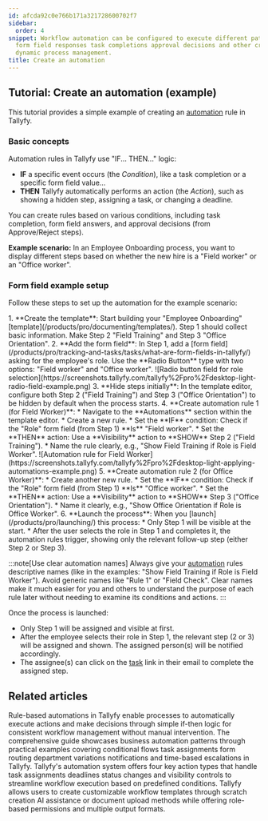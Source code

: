 ```yaml
---
id: afcda92c0e766b171a321728600702f7
sidebar:
  order: 4
snippet: Workflow automation can be configured to execute different paths based on
  form field responses task completions approval decisions and other criteria enabling
  dynamic process management.
title: Create an automation
---
```



## Tutorial: Create an automation (example)

This tutorial provides a simple example of creating an [automation](/products/pro/documenting/templates/automations/) rule in Tallyfy.

### Basic concepts

Automation rules in Tallyfy use "IF... THEN..." logic:

*   **IF** a specific event occurs (the *Condition*), like a task completion or a specific form field value...
*   **THEN** Tallyfy automatically performs an action (the *Action*), such as showing a hidden step, assigning a task, or changing a deadline.

You can create rules based on various conditions, including task completion, form field answers, and approval decisions (from Approve/Reject steps).

**Example scenario:** In an Employee Onboarding process, you want to display different steps based on whether the new hire is a "Field worker" or an "Office worker".

### Form field example setup

Follow these steps to set up the automation for the example scenario:

<Steps>
1.  **Create the template**: Start building your "Employee Onboarding" [template](/products/pro/documenting/templates/). Step 1 should collect basic information. Make Step 2 "Field Training" and Step 3 "Office Orientation".
2.  **Add the form field**: In Step 1, add a [form field](/products/pro/tracking-and-tasks/tasks/what-are-form-fields-in-tallyfy/) asking for the employee's role. Use the **Radio Button** type with two options: "Field worker" and "Office worker".
    ![Radio button field for role selection](https://screenshots.tallyfy.com/tallyfy%2Fpro%2Fdesktop-light-radio-field-example.png)
3.  **Hide steps initially**: In the template editor, configure both Step 2 ("Field Training") and Step 3 ("Office Orientation") to be hidden by default when the process starts.
4.  **Create automation rule 1 (for Field Worker)**:
    *   Navigate to the **Automations** section within the template editor.
    *   Create a new rule.
    *   Set the **IF** condition: Check if the "Role" form field (from Step 1) **Is** "Field worker".
    *   Set the **THEN** action: Use a **Visibility** action to **SHOW** Step 2 ("Field Training").
    *   Name the rule clearly, e.g., "Show Field Training if Role is Field Worker".
        ![Automation rule for Field Worker](https://screenshots.tallyfy.com/tallyfy%2Fpro%2Fdesktop-light-applying-automations-example.png)
5.  **Create automation rule 2 (for Office Worker)**:
    *   Create another new rule.
    *   Set the **IF** condition: Check if the "Role" form field (from Step 1) **Is** "Office worker".
    *   Set the **THEN** action: Use a **Visibility** action to **SHOW** Step 3 ("Office Orientation").
    *   Name it clearly, e.g., "Show Office Orientation if Role is Office Worker".
6.  **Launch the process**: When you [launch](/products/pro/launching/) this process:
    *   Only Step 1 will be visible at the start.
    *   After the user selects the role in Step 1 and completes it, the automation rules trigger, showing only the relevant follow-up step (either Step 2 or Step 3).
</Steps>

:::note[Use clear automation names]
Always give your [automation](/products/pro/documenting/templates/automations/) rules descriptive names (like in the examples: "Show Field Training if Role is Field Worker"). Avoid generic names like "Rule 1" or "Field Check". Clear names make it much easier for you and others to understand the purpose of each rule later without needing to examine its conditions and actions.
:::

Once the process is launched:

* Only Step 1 will be assigned and visible at first.
* After the employee selects their role in Step 1, the relevant step (2 or 3) will be assigned and shown. The assigned person(s) will be notified accordingly.
* The assignee(s) can click on the [task](/products/pro/tracking-and-tasks/tasks/) link in their email to complete the assigned step.


## Related articles
<CardGrid>
<LinkTitleCard header="<b>Templates > Automations</b>" href="/products/pro/documenting/templates/automations/" > Rule-based automations in Tallyfy enable processes to automatically execute actions and make decisions through simple if-then logic for consistent workflow management without manual intervention. </LinkTitleCard>
<LinkTitleCard header="<b>Automations > Examples</b>" href="/products/pro/documenting/templates/automations/examples/" > The comprehensive guide showcases business automation patterns through practical examples covering conditional flows task assignments form routing department variations notifications and time-based escalations in Tallyfy. </LinkTitleCard>
<LinkTitleCard header="<b>Automations > Actions</b>" href="/products/pro/documenting/templates/automations/actions/" > Tallyfy's automation system offers four key action types that handle task assignments deadlines status changes and visibility controls to streamline workflow execution based on predefined conditions. </LinkTitleCard>
<LinkTitleCard header="<b>Templates > Create a template</b>" href="/products/pro/documenting/templates/create-template/" > Tallyfy allows users to create customizable workflow templates through scratch creation AI assistance or document upload methods while offering role-based permissions and multiple output formats. </LinkTitleCard>
</CardGrid>